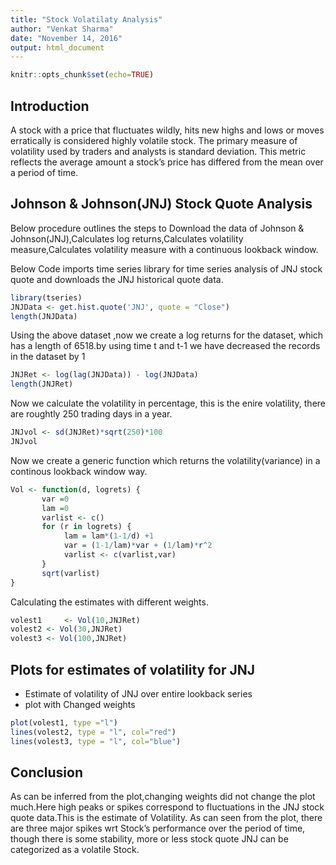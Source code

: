 ```yaml
---
title: "Stock Volatilaty Analysis"
author: "Venkat Sharma"
date: "November 14, 2016"
output: html_document
---
```


```r
knitr::opts_chunk$set(echo=TRUE)
```

## Introduction
A stock with a price that fluctuates wildly, hits new highs and lows or moves erratically is considered highly volatile stock. The primary measure of volatility used by traders and analysts is standard deviation. This metric reflects the average amount a stock's price has differed from the mean over a period of time.

## Johnson & Johnson(JNJ) Stock Quote Analysis
Below procedure outlines the steps to Download the data of Johnson & Johnson(JNJ),Calculates log returns,Calculates volatility measure,Calculates volatility measure with a continuous lookback window.

Below Code imports time series library for time series analysis of JNJ stock quote and downloads the JNJ historical quote data.
```r
library(tseries)
JNJData <- get.hist.quote('JNJ', quote = "Close")
length(JNJData)
```

Using the above dataset ,now we create a log returns for the dataset, which has a length of 6518.by using time t and t-1 we have decreased the records in the dataset by 1
```r
JNJRet <- log(lag(JNJData)) - log(JNJData)
length(JNJRet)
```

Now we calculate the volatility in percentage, this is the enire volatility, there are roughtly 250 trading days in a year.
```r
JNJvol <- sd(JNJRet)*sqrt(250)*100
JNJvol
```

Now we create a generic function which returns the volatility(variance)  in a continous lookback window way.
```r
Vol <- function(d, logrets) {
       var =0
       lam =0
       varlist <- c()
       for (r in logrets) {
       	    lam = lam*(1-1/d) +1
       	    var = (1-1/lam)*var + (1/lam)*r^2
       	    varlist <- c(varlist,var)
       }
       sqrt(varlist)
}
```

Calculating the estimates with different weights.
```r
volest1 	<- Vol(10,JNJRet)
volest2 <- Vol(30,JNJRet)
volest3 <- Vol(100,JNJRet)
```

## Plots for estimates of volatility for JNJ
* Estimate of volatility of JNJ over entire lookback series
* plot with Changed weights

```r
plot(volest1, type ="l")
lines(volest2, type = "l", col="red")
lines(volest3, type = "l", col="blue")
```

## Conclusion 
As can be inferred from the plot,changing weights did not change the plot much.Here high peaks or spikes correspond to fluctuations in the JNJ stock quote data.This is the estimate of Volatility.
As can seen from the plot, there are three major spikes wrt Stock's performance over the period of time, though there is some stability, more or less stock quote JNJ can be categorized as a volatile Stock.

